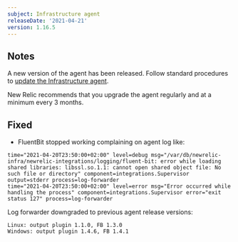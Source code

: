 ```yaml
---
subject: Infrastructure agent
releaseDate: '2021-04-21'
version: 1.16.5
---
```


## Notes
A new version of the agent has been released. Follow standard procedures to [update the Infrastructure agent](https://docs.newrelic.com/docs/infrastructure/install-configure-manage-infrastructure/update-or-uninstall/update-infrastructure-agent).

New Relic recommends that you upgrade the agent regularly and at a minimum every 3 months.

## Fixed

* FluentBit stopped working complaining on agent log like:

```
time="2021-04-20T23:50:00+02:00" level=debug msg="/var/db/newrelic-infra/newrelic-integrations/logging/fluent-bit: error while loading shared libraries: libssl.so.1.1: cannot open shared object file: No such file or directory" component=integrations.Supervisor output=stderr process=log-forwarder
time="2021-04-20T23:50:00+02:00" level=error msg="Error occurred while handling the process" component=integrations.Supervisor error="exit status 127" process=log-forwarder
```

Log forwarder downgraded to previous agent release versions:
```
Linux: output plugin 1.1.0, FB 1.3.0
Windows: output plugin 1.4.6, FB 1.4.1
```

